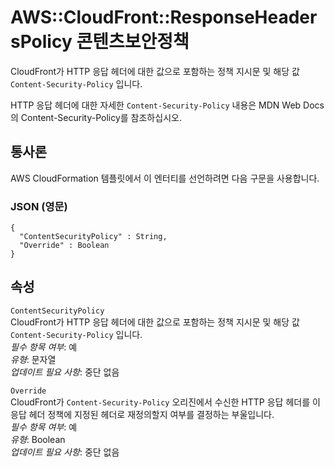 # AWS::CloudFront::ResponseHeadersPolicy 콘텐츠보안정책

CloudFront가 HTTP 응답 헤더에 대한 값으로 포함하는 정책 지시문 및 해당 값 `Content-Security-Policy` 입니다.

HTTP 응답 헤더에 대한 자세한 `Content-Security-Policy` 내용은 MDN Web Docs의 Content-Security-Policy를 참조하십시오.

## 통사론

AWS CloudFormation 템플릿에서 이 엔터티를 선언하려면 다음 구문을 사용합니다.

### JSON (영문)

```
{
  "ContentSecurityPolicy" : String,
  "Override" : Boolean
}
```

## 속성

`ContentSecurityPolicy`  
CloudFront가 HTTP 응답 헤더에 대한 값으로 포함하는 정책 지시문 및 해당 값 `Content-Security-Policy` 입니다.  
_필수 항목 여부_: 예  
_유형_: 문자열  
_업데이트 필요 사항_: 중단 없음

`Override`  
CloudFront가 `Content-Security-Policy` 오리진에서 수신한 HTTP 응답 헤더를 이 응답 헤더 정책에 지정된 헤더로 재정의할지 여부를 결정하는 부울입니다.  
_필수 항목 여부_: 예  
_유형_: Boolean  
_업데이트 필요 사항_: 중단 없음
